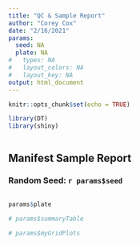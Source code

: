 ```yaml
---
title: "QC & Sample Report"
author: "Corey Cox"
date: "2/16/2021"
params:
  seed: NA
  plate: NA
#   types: NA
#   layout_colors: NA
#   layout_key: NA
output: html_document
---
```


```r
knitr::opts_chunk$set(echo = TRUE)

library(DT)
library(shiny)
```

```r
```

## Manifest Sample Report

### Random Seed: `r params$seed`


```r
```

```r
params$plate
```

```r
# params$summaryTable
```

```r
# params$myGridPlots
```

